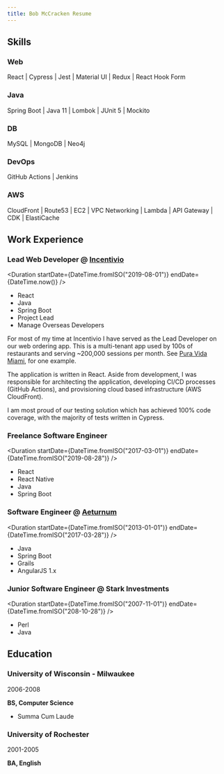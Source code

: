 ```yaml
---
title: Bob McCracken Resume
---
```



## Skills

### Web

React
| Cypress
| Jest
| Material UI
| Redux
| React Hook Form

### Java

Spring Boot | Java 11 | Lombok | JUnit 5 | Mockito

### DB

MySQL
| MongoDB
| Neo4j

### DevOps

GitHub Actions
| Jenkins

### AWS

CloudFront
| Route53
| EC2
| VPC Networking
| Lambda
| API Gateway
| CDK
| ElastiCache

## Work Experience

### Lead Web Developer @ [Incentivio](https://www.incentivio.com/)

<Duration startDate={DateTime.fromISO("2019-08-01")} endDate={DateTime.now()} />

- React
- Java
- Spring Boot
- Project Lead
- Manage Overseas Developers

For most of my time at Incentivio I have served as the Lead Developer on our web
ordering app. This is a multi-tenant app used by 100s of restaurants and serving
~200,000 sessions per month. See [Pura Vida
Miami](https://order.incentivio.com/c/puravidamiami), for one example.

The application is written in React. Aside from development, I was responsible
for architecting the application, developing CI/CD processes (GitHub Actions),
and provisioning cloud based infrastructure (AWS CloudFront).

I am most proud of our testing solution which has achieved 100% code coverage,
with the majority of tests written in Cypress.

### Freelance Software Engineer

<Duration
  startDate={DateTime.fromISO("2017-03-01")}
  endDate={DateTime.fromISO("2019-08-28")}
/>

- React
- React Native
- Java
- Spring Boot

### Software Engineer @ [Aeturnum](https://aeturnum.com/)

<Duration
  startDate={DateTime.fromISO("2013-01-01")}
  endDate={DateTime.fromISO("2017-03-28")}
/>

- Java
- Spring Boot
- Grails
- AngularJS 1.x

### Junior Software Engineer @ Stark Investments

<Duration
  startDate={DateTime.fromISO("2007-11-01")}
  endDate={DateTime.fromISO("208-10-28")}
/>

- Perl
- Java

## Education

### University of Wisconsin - Milwaukee

2006-2008

**BS, Computer Science**

- Summa Cum Laude

### University of Rochester

2001-2005

**BA, English**
